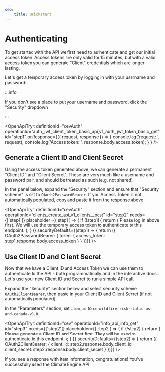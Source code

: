 ```yaml
---
seo:
    title: Quickstart
---
```



# Authenticating

To get started with the API we first need to authenticate and get our initial
access token. Access tokens are only valid for 15 minutes, but with a valid
access token you can generate "Client" credentials which are longer lasting.

Let's get a temporary access token by logging in with your username and password:

:::info

If you don't see a place to put your username and password, click the "Security" dropdown

:::

<OpenApiTryIt
    definitionId="devAuth"
    operationId="auth_jwt_client_token_basic_api_v1_auth_jwt_token_basic_get"
    id="step1"
    onResponse={({ request, response }) =>
        {
            console.log('request: ', request);
            console.log('Access token: ', response.body.access_token);
        }
    }
/>

## Generate a Client ID and Client Secret

Using the access token generated above, we can generate a permanent "Client ID" and "Client Secret".
These are very much like a username and password pair, and should be treated as such (e.g. not shared).

In the panel below, expand the "Security" section and ensure that "Security scheme" is set to `OAuth2PasswordBearer`.
If you Access Token is not automatically populated, copy and paste it from the response above.

<OpenApiTryIt
    definitionId="devAuth"
    operationId="clients_create_api_v1_clients__post"
    id="step2"
    needs={['step1']}
    placeholder={( step1 ) => {
        if (!step1) {
            return (
                <Alert variant="danger">
                    Please log in above first. We will use the temporary access token to authenticate to this endpoint.
                </Alert>
            );
        }
    }}
    securityDefaults={(step1) => { return ({
        OAuth2PasswordBearer: {
            token: {
                access_token: step1.response.body.access_token
            }
        }
    })}}
/>


## Use Client ID and Client Secret

Now that we have a Client ID and Access Token we can use them to authenticate to the API - both programmatically
and in the interactive docs. Let's use your new Client ID and Secret to run a simple API call.

Expand the "Security" section below and select security scheme `OAuth2ClientBearer`,
then paste in your Client ID and Client Secret (if not automatically populated).

In the "Parameters" section, set `item_id` to `ce-wildfire-risk-static-us-and-canada-v3.0`.


<OpenApiTryIt
    definitionId="dev"
    operationId="info_api_info_get"
    id="step3"
    needs={['step2']}
    placeholder={( step2 ) => {
        if (!step2) {
            return (
                <Alert variant="danger">
                    Please generate a Client ID and Secret first. They will be used to authenticate to this endpoint.
                </Alert>
            );
        }
    }}
    securityDefaults={(step2) => { return ({
        OAuth2ClientBearer: {
            client_id: step2.response.body.client_id,
            client_secret: step2.response.body.client_secret
        }
    })}}
/>

If you see a response with item information, congratulations! You've successfully used the Climate Engine API
